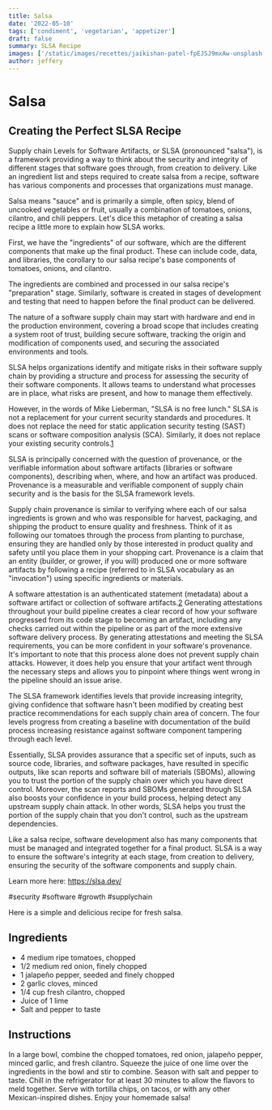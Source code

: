 ```yaml
---
title: Salsa
date: '2022-05-10'
tags: ['condiment', 'vegetarian', 'appetizer']
draft: false
summary: SLSA Recipe
images: ['/static/images/recettes/jaikishan-patel-fpEJSJ9mxAw-unsplash.jpg']
author: jeffery
---
```


# Salsa

<Unsplash
  src="/static/images/recettes/jaikishan-patel-fpEJSJ9mxAw-unsplash.jpg"
  srcurl="https://unsplash.com/photos/fpEJSJ9mxAw"
  author="Jaikishan Patel"
  authorurl="https://unsplash.com/@magictype"
  alt="Home Made Red and Spicy Tomato Sauce in a terracotta bowl"
/>

## Creating the Perfect SLSA Recipe

Supply chain Levels for Software Artifacts, or SLSA (pronounced "salsa"), is a framework providing a way to think about the security and integrity of different stages that software goes through, from creation to delivery. Like an ingredient list and steps required to create salsa from a recipe, software has various components and processes that organizations must manage.  

Salsa means "sauce" and is primarily a simple, often spicy, blend of uncooked vegetables or fruit, usually a combination of tomatoes, onions, cilantro, and chili peppers. Let's dice this metaphor of creating a salsa recipe a little more to explain how SLSA works.

First, we have the "ingredients" of our software, which are the different components that make up the final product. These can include code, data, and libraries, the corollary to our salsa recipe's base components of tomatoes, onions, and cilantro.

The ingredients are combined and processed in our salsa recipe's "preparation" stage. Similarly, software is created in stages of development and testing that need to happen before the final product can be delivered.

The nature of a software supply chain may start with hardware and end in the production environment, covering a broad scope that includes creating a system root of trust, building secure software, tracking the origin and modification of components used, and securing the associated environments and tools.

<Unsplash
  src="/static/images/blog/supply-chain-model.svg"
  srcurl="https://slsa.dev/images/supply-chain-model.svg"
  author="slsa.dev"
  authorurl="https://unsplash.com/@magictype"
  alt="Supply chain models"
/>

SLSA helps organizations identify and mitigate risks in their software supply chain by providing a structure and process for assessing the security of their software components. It allows teams to understand what processes are in place, what risks are present, and how to manage them effectively.

However, in the words of Mike Lieberman, "SLSA is no free lunch." SLSA is not a replacement for your current security standards and procedures. It does not replace the need for static application security testing (SAST) scans or software composition analysis (SCA). Similarly, it does not replace your existing security controls.[1](https://slsa.dev/blog/2022/04/slsa-is-no-free-lunch)

SLSA is principally concerned with the question of provenance, or the verifiable information about software artifacts (libraries or software components), describing when, where, and how an artifact was produced. Provenance is a measurable and verifiable component of supply chain security and is the basis for the SLSA framework levels.

Supply chain provenance is similar to verifying where each of our salsa ingredients is grown and who was responsible for harvest, packaging, and shipping the product to ensure quality and freshness. Think of it as following our tomatoes through the process from planting to purchase, ensuring they are handled only by those interested in product quality and safety until you place them in your shopping cart. Provenance is a claim that an entity (builder, or grower, if you will) produced one or more software artifacts by following a recipe (referred to in SLSA vocabulary as an "invocation") using specific ingredients or materials. 

A software attestation is an authenticated statement (metadata) about a software artifact or collection of software artifacts.[2](https://slsa.dev/attestation-model) Generating attestations throughout your build pipeline creates a clear record of how your software progressed from its code stage to becoming an artifact, including any checks carried out within the pipeline or as part of the more extensive software delivery process. By generating attestations and meeting the SLSA requirements, you can be more confident in your software's provenance. It's important to note that this process alone does not prevent supply chain attacks. However, it does help you ensure that your artifact went through the necessary steps and allows you to pinpoint where things went wrong in the pipeline should an issue arise.

The SLSA framework identifies levels that provide increasing integrity, giving confidence that software hasn't been modified by creating best practice recommendations for each supply chain area of concern. The four levels progress from creating a baseline with documentation of the build process increasing resistance against software component tampering through each level.

Essentially, SLSA provides assurance that a specific set of inputs, such as source code, libraries, and software packages, have resulted in specific outputs, like scan reports and software bill of materials (SBOMs), allowing you to trust the portion of the supply chain over which you have direct control. Moreover, the scan reports and SBOMs generated through SLSA also boosts your confidence in your build process, helping detect any upstream supply chain attack. In other words, SLSA helps you trust the portion of the supply chain that you don't control, such as the upstream dependencies.

Like a salsa recipe, software development also has many components that must be managed and integrated together for a final product. SLSA is a way to ensure the software's integrity at each stage, from creation to delivery, ensuring the security of the software components and supply chain.

Learn more here: https://slsa.dev/

#security #software #growth #supplychain

Here is a simple and delicious recipe for fresh salsa.
## Ingredients

- 4 medium ripe tomatoes, chopped
- 1/2 medium red onion, finely chopped
- 1 jalapeño pepper, seeded and finely chopped
- 2 garlic cloves, minced
- 1/4 cup fresh cilantro, chopped
- Juice of 1 lime
- Salt and pepper to taste

## Instructions 

In a large bowl, combine the chopped tomatoes, red onion, jalapeño pepper, minced garlic, and fresh cilantro.
Squeeze the juice of one lime over the ingredients in the bowl and stir to combine.
Season with salt and pepper to taste.
Chill in the refrigerator for at least 30 minutes to allow the flavors to meld together.
Serve with tortilla chips, on tacos, or with any other Mexican-inspired dishes.
Enjoy your homemade salsa!
